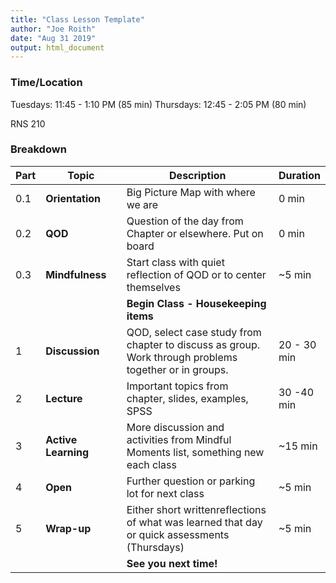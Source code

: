 ```yaml
---
title: "Class Lesson Template"
author: "Joe Roith"
date: "Aug 31 2019"
output: html_document
---
```



### Time/Location

Tuesdays: 11:45 - 1:10 PM (85 min)
Thursdays: 12:45 - 2:05 PM (80 min)

RNS 210

### Breakdown

| Part | Topic | Description | Duration |
| ---- | ---------------- | ------------------------------- | ---------- |
| 0.1 | **Orientation** | Big Picture Map with where we are| 0 min |
| 0.2 | **QOD**| Question of the day from Chapter or elsewhere. Put on board | 0 min |
| 0.3 | **Mindfulness** | Start class with quiet reflection of QOD or to center themselves| ~5 min |
| | | **Begin Class - Housekeeping items** |
| 1 | **Discussion** | QOD, select case study from chapter to discuss as group. Work through problems together or in groups. | 20 - 30 min |
| 2 | **Lecture** | Important topics from chapter, slides, examples, SPSS | 30 -40 min |
| 3 | **Active Learning** | More discussion and activities from Mindful Moments list, something new each class | ~15 min |
| 4 | **Open** | Further question or parking lot for next class | ~5 min|
| 5 | **Wrap-up**| Either short writtenreflections of what was learned that day or quick assessments (Thursdays) | ~5 min |
| | | **See you next time!** |







